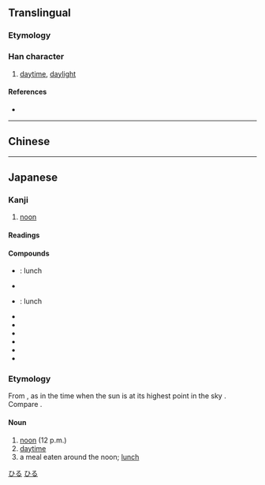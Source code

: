 {{also|晝}}
{{character info/new}}
==Translingual==
{{ja-forms|昼|昼|[[晝]]}}

===Etymology===
{{Han simp|晝|f=聿|t=尺}}

===Han character===
{{Han char|rn=72|rad=日|as=05|sn=9|four=|canj=SOAM|ids=⿵尺旦}}

# [[daytime]], [[daylight]]

====References====
* {{Han ref|kx=0494.181|dkj=13886|dj=0859.070|hdz=21504.030|uh=663C|ud=26172}}

----

==Chinese==
{{zh-see|晝}}

----

==Japanese==
{{ja-kanji forms|昼|晝}}

===Kanji===
{{ja-kanji|grade=2|rs=日05|kyu=晝}}
# [[noon]]

====Readings====
{{ja-readings
|goon=ちゅう<ちう
|kanon=ちゅう<ちう
|kun=ひる-
}}

====Compounds====
* {{ja-r|昼御飯|ひるごはん}}: lunch
* {{ja-r|昼間人口|ちゅうかん じんこう}}
* {{ja-r|昼食|ちゅうしょく}}: lunch
* {{ja-r|昼夜|ちゅうや}}
* {{ja-r|昼餉|ひるげ}}
* {{ja-r|昼下がり|ひるさがり}}
* {{ja-r|昼顔|ひるがお}}
* {{ja-r|白昼|はくちゅう}}
* {{ja-r|真昼|まひる}}

===Etymology===
{{ja-kanjitab|ひる|yomi=kun}}
From {{ja-compound|日|ひ|る|t1=sun|pos2=suffix expressing state or change}}, as in the time when the sun is at its highest point in the sky {{rfv-etymology|ja}}. Compare {{ja-r|夜|よる|nighttime}}.
{{attention|ja|Old Japanese?}}

====Noun====
{{ja-noun|ひる}}

# [[noon]] (12 p.m.)
# [[daytime]]
# a meal eaten around the noon; [[lunch]]

[[Category:Japanese basic words|ひる]]
[[Category:ja:Time|ひる]]